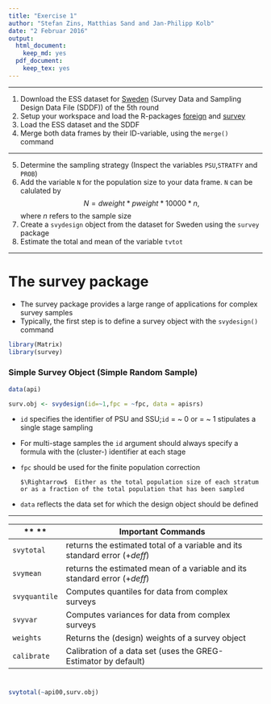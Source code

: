 ```yaml
---
title: "Exercise 1"
author: "Stefan Zins, Matthias Sand and Jan-Philipp Kolb"
date: "2 Februar 2016"
output:
  html_document:
    keep_md: yes
  pdf_document:
    keep_tex: yes
---
```

*** 
1. Download the ESS dataset for [Sweden](http://www.europeansocialsurvey.org/data/country.html?c=sweden) (Survey Data and Sampling Design Data File (SDDF)) of the 5th round
2. Setup your workspace and load the R-packages [foreign](https://cran.r-project.org/web/packages/foreign/foreign.pdf) and [survey](https://cran.r-project.org/web/packages/survey/index.html)
3. Load the ESS dataset and the SDDF
4. Merge both data frames by their ID-variable, using the `merge()` command

***

5. Determine the sampling strategy (Inspect the variables `PSU`,`STRATFY` and `PROB`)
6. Add the variable `N` for the population size to your data frame. `N` can be calulated by
$$N= dweight* pweight *10000*n \text{,}$$
where $n$ refers to the sample size
7. Create a `svydesign` object from the dataset for Sweden using the `survey` package
8. Estimate the total and mean of the variable `tvtot`

*** 
# The survey package
- The survey package provides a large range of applications for complex survey samples
- Typically, the first step is to define a survey object with the `svydesign()` command

```r
library(Matrix)
library(survey)
```

### Simple Survey Object (Simple Random Sample)

```r
data(api)

surv.obj <- svydesign(id=~1,fpc = ~fpc, data = apisrs)
```

- `id` specifies the identifier of PSU and SSU;`id` $=$ \~ 0 or $=$ \~ 1 stipulates a single stage sampling
- For multi-stage samples the `id` argument should always specify a formula with the (cluster-) identifier at each stage
- `fpc` should be used for the finite population correction

      $\Rightarrow$  Either as the total population size of each stratum or as a fraction of the total population that has been sampled  
- `data` reflects the data set for which the design object should be defined

***
 
** ** | **Important Commands**
-----------|-----------------------------------------------------------------------------
`svytotal` |  returns the estimated total of a variable  and its standard error ($+ deff$)
`svymean` |  returns the estimated mean of a variable and its standard error ($+ deff$)
`svyquantile` |  Computes quantiles for data from complex surveys
`svyvar` |  Computes variances  for data from complex surveys
`weights` |  Returns the (design) weights of a survey object
`calibrate` | Calibration of a data set (uses the GREG-Estimator by default)

# 

```r
svytotal(~api00,surv.obj)
```



